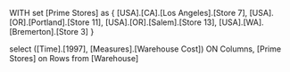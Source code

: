 WITH
 set [Prime Stores] as {
 	[USA].[CA].[Los Angeles].[Store 7],
 	[USA].[OR].[Portland].[Store 11],
 	[USA].[OR].[Salem].[Store 13],
 	[USA].[WA].[Bremerton].[Store 3]
 }

select
([Time].[1997], [Measures].[Warehouse Cost]) ON Columns,
[Prime Stores]  on Rows
from [Warehouse]